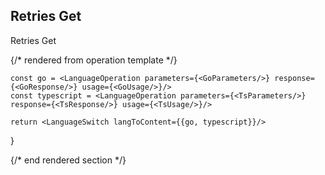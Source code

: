 ## Retries Get

Retries Get

{/* rendered from operation template */}


    const go = <LanguageOperation parameters={<GoParameters/>} response={<GoResponse/>} usage={<GoUsage/>}/>
    const typescript = <LanguageOperation parameters={<TsParameters/>} response={<TsResponse/>} usage={<TsUsage/>}/>

    return <LanguageSwitch langToContent={{go, typescript}}/>
}

<Operation />

{/* end rendered section */}
